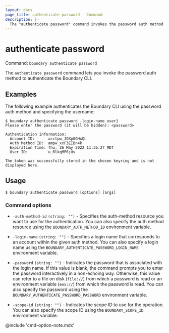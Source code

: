 ```yaml
---
layout: docs
page_title: authenticate password - Command
description: |-
  The "authenticate password" command invokes the password auth method to authenticate the Boundary CLI.
---
```


# authenticate password

Command: `boundary authenticate password`

The `authenticate password` command lets you invoke the password auth method to
authenticate the Boundary CLI.


## Examples

The following example authenticates the Boundary CLI using the password auth method and specifying the username:

```shell-session
$ boundary authenticate password -login-name user1
Please enter the password (it will be hidden): <password>

Authentication information:
  Account ID:      acctpw_JQXp0QHxQL
  Auth Method ID:  ampw_xxF3EIBn4k
  Expiration Time: Thu, 26 May 2022 11:36:27 MDT
  User ID:         u_RlkqMP6jUv

The token was successfully stored in the chosen keyring and is not displayed here.
```

## Usage

<CodeBlockConfig hideClipboard>

```shell-session
$ boundary authenticate password [options] [args]
```

</CodeBlockConfig>


### Command options

- `-auth-method-id` `(string: "")` - Specifies the auth-method resource you want to use for the
   authentication.
   You can also specify the auth method resource using the `BOUNDARY_AUTH_METHOD_ID` environment variable.

- `-login-name` `(string: "")` - Specifies a login name that corresponds to an account
   within the given auth method.
   You can also specify a login name using the `BOUNDARY_AUTHENTICATE_PASSWORD_LOGIN_NAME` environment variable.

- `-password` `(string: "")` - Indicates the password that is associated with the login name.
   If this value is blank, the command prompts you to enter the password interactively
   in a non-echoing way. Otherwise, this value can refer to a file on disk (`file://`)
   from which a password is read or an environment variable (`env://`) from which the
   password is read. You can also specify the password using the
   `BOUNDARY_AUTHENTICATE_PASSWORD_PASSWORD` environment variable.

- `-scope-id` `(string: "")` - Indicates the scope ID to use for the operation. You can also specify the scope ID using the `BOUNDARY_SCOPE_ID` environment variable.


@include 'cmd-option-note.mdx'